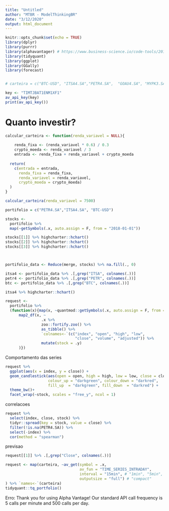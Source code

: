 ```yaml
---
title: "Untitled"
author: "MTBR - ModelThinkingBR"
date: "3/12/2020"
output: html_document
---
```


```r
knitr::opts_chunk$set(echo = TRUE)
library(dplyr)
library(purrr)
library(alphavantager) # https://www.business-science.io/code-tools/2017/09/03/alphavantager-0-1-0.html
library(tidyquant)
library(ggplot)
library(GGally)
library(forecast)


# carteira = c("BTC-USD", "ITSA4.SA","PETR4.SA",  "GOAU4.SA", "MYPK3.SA", "MGLU3", "COGN3.SA")

key <- "TIMTJBAT1ENM1XF1"
av_api_key(key)
print(av_api_key())

```

# Quanto investir?

```r
calcular_carteira <- function(renda_variavel = NULL){
  
    renda_fixa <- (renda_variavel * 0.6) / 0.3
    crypto_moeda <- renda_variavel / 3
    entrada <- renda_fixa + renda_variavel + crypto_moeda
    
  return(
    c(entrada = entrada, 
      renda_fixa = renda_fixa, 
      renda_variavel = renda_variavel,
      crypto_moeda = crypto_moeda)
  )
}

calcular_carteira(renda_variavel = 7500)
```

```r
portifolio = c("PETR4.SA","ITSA4.SA", "BTC-USD")
```

```r
stocks <- 
  portifolio %>% 
  map(~getSymbols(.x, auto.assign = F, from = "2018-01-01"))

stocks[[1]] %>% highcharter::hchart()
stocks[[2]] %>% highcharter::hchart()
stocks[[3]] %>% highcharter::hchart()



portifolio_data <- Reduce(merge, stocks) %>% na.fill(., 0)

itsa4 <- portifolio_data %>% .[,grep("ITSA", colnames(.))]
petr4 <- portifolio_data %>% .[,grep("PETR", colnames(.))]
btc <- portifolio_data %>% .[,grep("BTC", colnames(.))]

itsa4 %>% highcharter::hchart()
```

```r
request <- 
  portifolio %>% 
  (function(x){map(x, ~quantmod::getSymbols(.x, auto.assign = F, from = "2019-01-01")) %>% 
      map2_df(x, ~
                .x %>%
                zoo::fortify.zoo() %>%
                as_tibble() %>%
                `colnames<-`(c("index", "open", "high", "low", 
                               "close", "volume", "adjusted")) %>% 
                mutate(stock = .y)
      )})
```

Comportamento das series

```r
request %>%
  ggplot(aes(x = index, y = close)) +
  geom_candlestick(aes(open = open, high = high, low = low, close = close),
                   colour_up = "darkgreen", colour_down = "darkred", 
                   fill_up  = "darkgreen", fill_down  = "darkred") +
  theme_bw()+
  facet_wrap(~stock, scales = "free_y", ncol = 1)
```

correlacoes

```r
request %>% 
  select(index, close, stock) %>% 
  tidyr::spread(key = stock, value = close) %>% 
  filter(!is.na(PETR4.SA)) %>% 
  select(-index) %>% 
  cor(method = "spearman")
```

previsao

```r
request[[1]] %>% .[,grep("Close", colnames(.))]
```


```r
request <- map(carteira, ~av_get(symbol = .x,
                                 av_fun = "TIME_SERIES_INTRADAY", 
                                 interval = "15min", # "1min", "5min", "15min", "30min" ou "60min"
                                 outputsize = "full") # "compact"
) %>% `names<-`(carteira)
tidyquant::tq_portfolio()

```

Erro: Thank you for using Alpha Vantage! Our standard API call frequency is 5 calls per minute and 500 calls per day.
